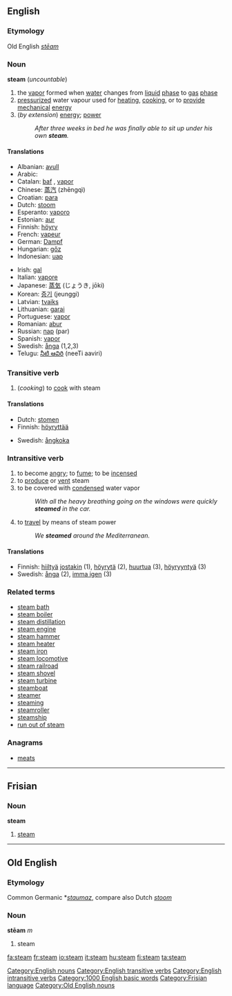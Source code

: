 ==English==
{{wikipedia}}
===Etymology===
Old English ''[[stēam]]''
===Noun===
[[Category:English nouns]]
'''steam''' (''uncountable'')
# the [[vapor]] formed when [[water]] changes from [[liquid]] [[phase]] to [[gas]] [[phase]]
# [[pressurized]] water vapour used for [[heating]], [[cooking]], or to [[provide]] [[mechanical]] [[energy]]
#(''by extension'') [[energy]]; [[power]]
#: ''After three weeks in bed he was finally able to sit up under his own '''steam'''.''

====Translations====
{{top}}
*Albanian: [[avull]] {{m}}
*Arabic: {{ARchar|[[بخار]]}} {{Unicode|(buχá:r)}} {{m}}
*Catalan: [[baf]] {{m}}, [[vapor]] {{m}}
*Chinese: [[蒸汽]] (zhēngqì)
*Croatian: [[para#Croatian|para]] {{m}}
*Dutch: [[stoom]]
*Esperanto: [[vaporo]]
*Estonian: [[aur]]
*Finnish: [[höyry]]
*French: [[vapeur]]
*German: [[Dampf]] {{m}}
*Hungarian: [[gőz]]
*Indonesian: [[uap]]
{{mid}}
*Irish: [[gal#Irish|gal]] {{f}}
*Italian: [[vapore]]
*Japanese: [[蒸気]] (じょうき, jōki)
*Korean: [[증기]] (jeunggi)
*Latvian: [[tvaiks]] {{m}}
*Lithuanian: [[garai]]
*Portuguese: [[vapor#Portuguese|vapor]] {{m}}
*Romanian: [[abur]]
*Russian: [[пар]] (par) {{m}}
*Spanish: [[vapor#Spanish|vapor]] {{m}}
*Swedish: [[ånga]] {{c}} (1,2,3)
*Telugu: [[నీటి ఆవిరి]] (neeTi aaviri)
{{bottom}}

===Transitive verb===
[[Category:English transitive verbs]]
{{en-verb}}
# (''cooking'') to [[cook]] with steam

====Translations====
{{top}}
*Dutch: [[stomen]]
*Finnish: [[höyryttää]]
{{mid}}
*Swedish: [[ångkoka]]
{{bottom}}

===Intransitive verb===
[[Category:English intransitive verbs]]
{{en-verb}}
# to become [[angry]]; to [[fume]]; to be [[incensed]]
# to [[produce]] or [[vent]] steam
# to be covered with [[condensed]] water vapor
#: ''With all the heavy breathing going on the windows were quickly '''steamed''' in the car.''
# to [[travel]] by means of steam power
#: ''We '''steamed''' around the Mediterranean.''

====Translations====
*Finnish: [[hiiltyä]] [[joku|jostakin]] (1), [[höyrytä]] (2), [[huurtua]] (3), [[höyryyntyä]] (3)
*Swedish: [[ånga]] (2), [[imma igen]] (3)

===Related terms===
*[[steam bath]]
*[[steam boiler]]
*[[steam distillation]]
*[[steam engine]]
*[[steam hammer]]
*[[steam heater]]
*[[steam iron]]
*[[steam locomotive]]
*[[steam railroad]]
*[[steam shovel]]
*[[steam turbine]]
*[[steamboat]]
*[[steamer]]
*[[steaming]]
*[[steamroller]]
*[[steamship]]
*[[run out of steam]]

===Anagrams===
*[[meats]]

[[Category:1000 English basic words]]

----

==Frisian==
===Noun===
'''steam'''

#[[steam]]

[[Category:Frisian language]]

----

==Old English==
===Etymology===
Common Germanic *''[[staumaz]]'', compare also Dutch ''[[stoom]]''
===Noun===
'''stēam''' ''m''

# steam

[[Category:Old English nouns]]

[[fa:steam]]
[[fr:steam]]
[[io:steam]]
[[it:steam]]
[[hu:steam]]
[[fi:steam]]
[[ta:steam]]